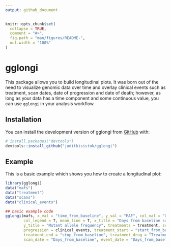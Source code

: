 ```yaml
---
output: github_document
---
```


<!-- README.md is generated from README.Rmd. Please edit that file -->

```r
knitr::opts_chunk$set(
  collapse = TRUE,
  comment = "#>",
  fig.path = "man/figures/README-",
  out.width = "100%"
)
```

# gglongi

<!-- badges: start -->
<!-- badges: end -->

This package allows you to build longitudinal plots. It was born out of the need to visualize genomic data over time and overlay clinical events such as treatment, scan dates, date of progression and date of death; however, as long as your data has a time component and some continuous value, you can use `gglongi` in your analysis workflow.

## Installation

You can install the development version of gglongi from [GitHub](https://github.com/) with:

``` r
# install.packages("devtools")
devtools::install_github("juditkisistok/gglongi")
```

## Example

This is a basic example which shows you how to create a longitudinal plot:

```r
library(gglongi)
data("mafs")
data("treatment")
data("scans")
data("clinical_events")

## basic example code
gglongi(mafs, x_val = "time_from_baseline", y_val = "MAF", col_val = "Gene", 
        col_legend = T, mean_line = T, x_title = "Days from baseline sample", 
        y_title = "Mutant allele frequency", treatments = treatment, scans = scans, 
        progression = clinical_events, treatment_start = "start_from_baseline", 
        treatment_end = "stop_from_baseline", treatment_drug = "Treatment_drug", 
        scan_date = "Days_from_baseline", event_date = "Days_from_baseline") 
```


